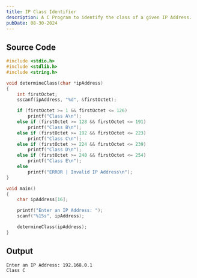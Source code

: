 ```yaml
---
title: IP Class Identifier
description: A C Program to identify the class of a given IP Address.
pubDate: 08-30-2024
---
```


## Source Code

```c
#include <stdio.h>
#include <stdlib.h>
#include <string.h>

void determineClass(char *ipAddress)
{
	int firstOctet;
	sscanf(ipAddress, "%d", &firstOctet);

	if (firstOctet >= 1 && firstOctet <= 126)
		printf("Class A\n");
	else if (firstOctet >= 128 && firstOctet <= 191)
		printf("Class B\n");
	else if (firstOctet >= 192 && firstOctet <= 223)
		printf("Class C\n");
	else if (firstOctet >= 224 && firstOctet <= 239)
		printf("Class D\n");
	else if (firstOctet >= 240 && firstOctet <= 254)
		printf("Class E\n");
	else
		printf("ERROR | Invalid IP Address\n");
}

void main()
{
	char ipAddress[16];

	printf("Enter an IP Address: ");
	scanf("%15s", ipAddress);

	determineClass(ipAddress);
}
```

## Output

```
Enter an IP Address: 192.168.0.1
Class C
```
